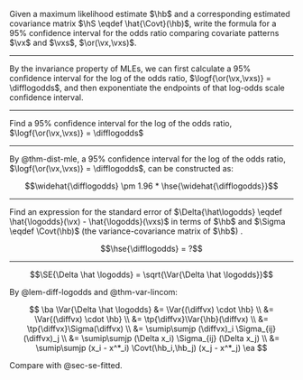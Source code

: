 :::{#exr-ci-OR}
Given
a maximum likelihood estimate $\hb$
and
a corresponding estimated covariance matrix $\hS \eqdef \hat{\Covt}(\hb)$, 
write the formula for a 95% confidence interval for the odds ratio 
comparing covariate patterns $\vx$ and $\vxs$, $\or(\vx,\vxs)$.
:::

---

:::{#sol-ci-OR}
By the invariance property of MLEs,
we can first calculate a 95% confidence interval for the log of the odds ratio,
$\logf{\or(\vx,\vxs)} = \difflogodds$,
and then exponentiate the endpoints of that log-odds scale confidence interval.
:::

---

:::{#exr-or-diff-logodds}

Find a 95% confidence interval for the log of the odds ratio,
$\logf{\or(\vx,\vxs)} = \difflogodds$

:::

---

:::{#sol-or-diff-logodds}

By @thm-dist-mle,
a 95% confidence interval for the log of the odds ratio,
$\logf{\or(\vx,\vxs)} = \difflogodds$,
can be constructed as:

$$\widehat{\difflogodds} \pm 1.96 * \hse{\widehat{\difflogodds}}$$

:::

---

:::{#exr-se-diff-logodds}

::: notes
Find an expression for the standard error of
$\Delta{\hat\logodds} \eqdef \hat{\logodds}(\vx) - \hat{\logodds}(\vxs)$
in terms of $\hb$ and $\Sigma \eqdef \Covt(\hb)$ (the variance-covariance matrix of $\hb$) .
:::

$$\hse{\difflogodds} = ?$$

:::

---

:::{#sol-se-diff-logodds}

$$\SE{\Delta \hat \logodds} = \sqrt{\Var{\Delta \hat \logodds}}$$

By @lem-diff-logodds and @thm-var-lincom:

$$
\ba
\Var{\Delta \hat \logodds}
&=
\Var{(\diffvx) \cdot \hb}
\\
&= \Var{(\diffvx) \cdot \hb}
\\
&= \tp{\diffvx}\Var{\hb}(\diffvx)
\\
&= \tp{\diffvx}\Sigma(\diffvx)
\\
&= \sumip\sumjp (\diffvx)_i \Sigma_{ij} (\diffvx)_j
\\
&= \sumip\sumjp (\Delta x_i) \Sigma_{ij} (\Delta x_j)
\\
&= \sumip\sumjp (x_i - x^*_i) \Covt(\hb_i,\hb_j) (x_j - x^*_j)
\ea
$$

::: notes
Compare with @sec-se-fitted.

:::

:::
